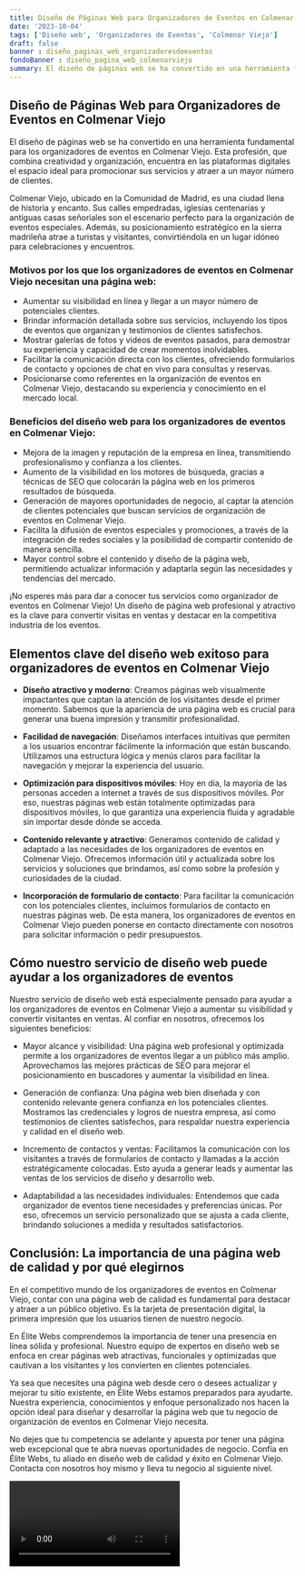 ```yaml
---
title: Diseño de Páginas Web para Organizadores de Eventos en Colmenar Viejo
date: '2023-10-04'
tags: ['Diseño web', 'Organizadores de Eventos', 'Colmenar Viejo']
draft: false
banner : diseño_paginas_web_organizadoresdeeventos
fondoBanner : diseño_pagina_web_colmenarviejo
summary: El diseño de páginas web se ha convertido en una herramienta fundamental para los organizadores de eventos en Colmenar Viejo. Esta profesión, que combina creatividad y organización, encuentra en las plataformas digitales el espacio ideal para promocionar sus servicios y atraer a un mayor número de clientes.
---
```


## Diseño de Páginas Web para Organizadores de Eventos en Colmenar Viejo

El diseño de páginas web se ha convertido en una herramienta fundamental para los organizadores de eventos en Colmenar Viejo. Esta profesión, que combina creatividad y organización, encuentra en las plataformas digitales el espacio ideal para promocionar sus servicios y atraer a un mayor número de clientes.

Colmenar Viejo, ubicado en la Comunidad de Madrid, es una ciudad llena de historia y encanto. Sus calles empedradas, iglesias centenarias y antiguas casas señoriales son el escenario perfecto para la organización de eventos especiales. Además, su posicionamiento estratégico en la sierra madrileña atrae a turistas y visitantes, convirtiéndola en un lugar idóneo para celebraciones y encuentros.

### Motivos por los que los organizadores de eventos en Colmenar Viejo necesitan una página web:

- Aumentar su visibilidad en línea y llegar a un mayor número de potenciales clientes.
- Brindar información detallada sobre sus servicios, incluyendo los tipos de eventos que organizan y testimonios de clientes satisfechos.
- Mostrar galerías de fotos y videos de eventos pasados, para demostrar su experiencia y capacidad de crear momentos inolvidables.
- Facilitar la comunicación directa con los clientes, ofreciendo formularios de contacto y opciones de chat en vivo para consultas y reservas.
- Posicionarse como referentes en la organización de eventos en Colmenar Viejo, destacando su experiencia y conocimiento en el mercado local.

### Beneficios del diseño web para los organizadores de eventos en Colmenar Viejo:

- Mejora de la imagen y reputación de la empresa en línea, transmitiendo profesionalismo y confianza a los clientes.
- Aumento de la visibilidad en los motores de búsqueda, gracias a técnicas de SEO que colocarán la página web en los primeros resultados de búsqueda.
- Generación de mayores oportunidades de negocio, al captar la atención de clientes potenciales que buscan servicios de organización de eventos en Colmenar Viejo.
- Facilita la difusión de eventos especiales y promociones, a través de la integración de redes sociales y la posibilidad de compartir contenido de manera sencilla.
- Mayor control sobre el contenido y diseño de la página web, permitiendo actualizar información y adaptarla según las necesidades y tendencias del mercado.

¡No esperes más para dar a conocer tus servicios como organizador de eventos en Colmenar Viejo! Un diseño de página web profesional y atractivo es la clave para convertir visitas en ventas y destacar en la competitiva industria de los eventos.

<GifSeo />

<Cta />

## Elementos clave del diseño web exitoso para organizadores de eventos en Colmenar Viejo

- **Diseño atractivo y moderno**: Creamos páginas web visualmente impactantes que captan la atención de los visitantes desde el primer momento. Sabemos que la apariencia de una página web es crucial para generar una buena impresión y transmitir profesionalidad.

- **Facilidad de navegación**: Diseñamos interfaces intuitivas que permiten a los usuarios encontrar fácilmente la información que están buscando. Utilizamos una estructura lógica y menús claros para facilitar la navegación y mejorar la experiencia del usuario.

- **Optimización para dispositivos móviles**: Hoy en día, la mayoría de las personas acceden a internet a través de sus dispositivos móviles. Por eso, nuestras páginas web están totalmente optimizadas para dispositivos móviles, lo que garantiza una experiencia fluida y agradable sin importar desde dónde se acceda.

- **Contenido relevante y atractivo**: Generamos contenido de calidad y adaptado a las necesidades de los organizadores de eventos en Colmenar Viejo. Ofrecemos información útil y actualizada sobre los servicios y soluciones que brindamos, así como sobre la profesión y curiosidades de la ciudad.

- **Incorporación de formulario de contacto**: Para facilitar la comunicación con los potenciales clientes, incluimos formularios de contacto en nuestras páginas web. De esta manera, los organizadores de eventos en Colmenar Viejo pueden ponerse en contacto directamente con nosotros para solicitar información o pedir presupuestos.

## Cómo nuestro servicio de diseño web puede ayudar a los organizadores de eventos

Nuestro servicio de diseño web está especialmente pensado para ayudar a los organizadores de eventos en Colmenar Viejo a aumentar su visibilidad y convertir visitantes en ventas. Al confiar en nosotros, ofrecemos los siguientes beneficios:

- Mayor alcance y visibilidad: Una página web profesional y optimizada permite a los organizadores de eventos llegar a un público más amplio. Aprovechamos las mejores prácticas de SEO para mejorar el posicionamiento en buscadores y aumentar la visibilidad en línea.

- Generación de confianza: Una página web bien diseñada y con contenido relevante genera confianza en los potenciales clientes. Mostramos las credenciales y logros de nuestra empresa, así como testimonios de clientes satisfechos, para respaldar nuestra experiencia y calidad en el diseño web.

- Incremento de contactos y ventas: Facilitamos la comunicación con los visitantes a través de formularios de contacto y llamadas a la acción estratégicamente colocadas. Esto ayuda a generar leads y aumentar las ventas de los servicios de diseño y desarrollo web.

- Adaptabilidad a las necesidades individuales: Entendemos que cada organizador de eventos tiene necesidades y preferencias únicas. Por eso, ofrecemos un servicio personalizado que se ajusta a cada cliente, brindando soluciones a medida y resultados satisfactorios.

## Conclusión: La importancia de una página web de calidad y por qué elegirnos

En el competitivo mundo de los organizadores de eventos en Colmenar Viejo, contar con una página web de calidad es fundamental para destacar y atraer a un público objetivo. Es la tarjeta de presentación digital, la primera impresión que los usuarios tienen de nuestro negocio.

En Élite Webs comprendemos la importancia de tener una presencia en línea sólida y profesional. Nuestro equipo de expertos en diseño web se enfoca en crear páginas web atractivas, funcionales y optimizadas que cautivan a los visitantes y los convierten en clientes potenciales.

Ya sea que necesites una página web desde cero o desees actualizar y mejorar tu sitio existente, en Élite Webs estamos preparados para ayudarte. Nuestra experiencia, conocimientos y enfoque personalizado nos hacen la opción ideal para diseñar y desarrollar la página web que tu negocio de organización de eventos en Colmenar Viejo necesita.

No dejes que tu competencia se adelante y apuesta por tener una página web excepcional que te abra nuevas oportunidades de negocio. Confía en Élite Webs, tu aliado en diseño web de calidad y éxito en Colmenar Viejo. Contacta con nosotros hoy mismo y lleva tu negocio al siguiente nivel.

<Video />

<CtaBot job='Organizadores de Eventos' city='Colmenar Viejo'/>

<Gmaps query='Colmenar Viejo+españa+maps' />
